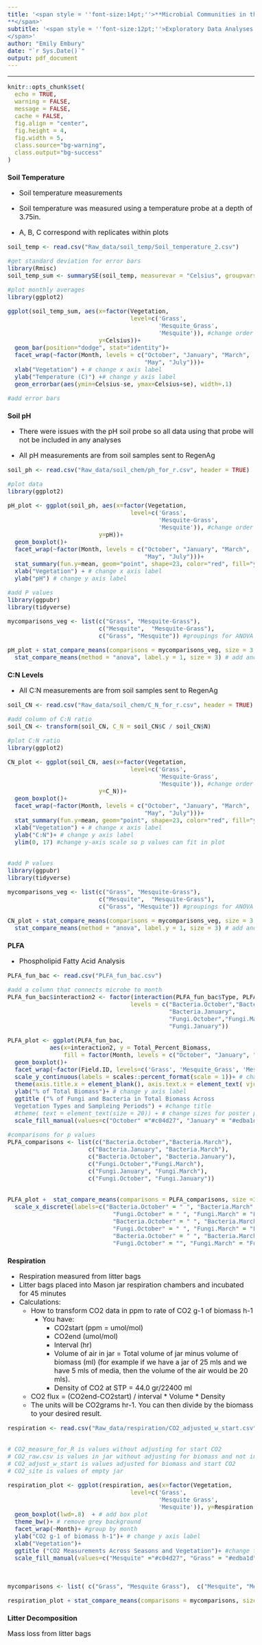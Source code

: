 ```yaml
---
title: '<span style = ''font-size:14pt;''>**Microbial Communities in the changing vegetation of the Chihuahuan Desert 
**</span>'
subtitle: '<span style = ''font-size:12pt;''>Exploratory Data Analyses
</span>'
author: "Emily Embury"
date: "`r Sys.Date()`"
output: pdf_document
---
```

<style type="text/css">
/* Whole document: */ 
body{
  font-size: 12pt;
}
/* Headers */
h1{
  font-size: 12pt;
}
</style>

---

```r
knitr::opts_chunk$set(
  echo = TRUE,              
  warning = FALSE,       
  message = FALSE,  
  cache = FALSE,        
  fig.align = "center", 
  fig.height = 4,
  fig.width = 5,
  class.source="bg-warning",
  class.output="bg-success"
)

```

# **Soil Temperature**

- Soil temperature measurements

- Soil temperature was measured using a temperature probe at a depth of 3.75in.

- A, B, C correspond with replicates within plots


```r
soil_temp <- read.csv("Raw_data/soil_temp/Soil_temperature_2.csv")

#get standard deviation for error bars
library(Rmisc)
soil_temp_sum <- summarySE(soil_temp, measurevar = "Celsius", groupvars=c("Month","Vegetation"))

#plot monthly averages
library(ggplot2)

ggplot(soil_temp_sum, aes(x=factor(Vegetation, 
                                   level=c('Grass', 
                                           'Mesquite_Grass', 
                                           'Mesquite')), #change order of x-axis
                          y=Celsius))+
  geom_bar(position="dodge", stat="identity")+
  facet_wrap(~factor(Month, levels = c("October", "January", "March", 
                                       "May", "July")))+
  xlab("Vegetation") + # change x axis label
  ylab("Temperature (C)") +# change y axis label
  geom_errorbar(aes(ymin=Celsius-se, ymax=Celsius+se), width=.1) 

#add error bars


```


# **Soil pH**

- There were issues with the pH soil probe so all data using that probe will not be included in any analyses

- All pH measurements are from soil samples sent to RegenAg


```r
soil_ph <- read.csv("Raw_data/soil_chem/ph_for_r.csv", header = TRUE)

#plot data
library(ggplot2)

pH_plot <- ggplot(soil_ph, aes(x=factor(Vegetation, 
                                   level=c('Grass', 
                                           'Mesquite-Grass', 
                                           'Mesquite')), #change order of x-axis
                          y=pH))+
  geom_boxplot()+
  facet_wrap(~factor(Month, levels = c("October", "January", "March", 
                                       "May", "July")))+
  stat_summary(fun.y=mean, geom="point", shape=23, color="red", fill="yellow") +
  xlab("Vegetation") + # change x axis label
  ylab("pH") # change y axis label

#add P values
library(ggpubr)
library(tidyverse)

mycomparisons_veg <- list(c("Grass", "Mesquite-Grass"),
                          c("Mesquite",  "Mesquite-Grass"), 
                          c("Grass", "Mesquite")) #groupings for ANOVA

pH_plot + stat_compare_means(comparisons = mycomparisons_veg, size = 3, label.y = 5, step.increase = .3)+
  stat_compare_means(method = "anova", label.y = 1, size = 3) # add anova values to plot
```



# **C:N Levels**

- All C:N measurements are from soil samples sent to RegenAg


```r
soil_CN <- read.csv("Raw_data/soil_chem/C_N_for_r.csv", header = TRUE)

#add column of C:N ratio
soil_CN <- transform(soil_CN, C_N = soil_CN$C / soil_CN$N)

#plot C:N ratio
library(ggplot2)

CN_plot <- ggplot(soil_CN, aes(x=factor(Vegetation, 
                                   level=c('Grass', 
                                           'Mesquite-Grass', 
                                           'Mesquite')), #change order of x-axis
                          y=C_N))+
  geom_boxplot()+
  facet_wrap(~factor(Month, levels = c("October", "January", "March", 
                                       "May", "July")))+
  stat_summary(fun.y=mean, geom="point", shape=23, color="red", fill="yellow") +
  xlab("Vegetation") + # change x axis label
  ylab("C:N")+ # change y axis label
  ylim(0, 17) #change y-axis scale so p values can fit in plot


#add P values
library(ggpubr)
library(tidyverse)

mycomparisons_veg <- list(c("Grass", "Mesquite-Grass"),
                          c("Mesquite",  "Mesquite-Grass"), 
                          c("Grass", "Mesquite")) #groupings for ANOVA

CN_plot + stat_compare_means(comparisons = mycomparisons_veg, size = 3, step.increase = .19)+
  stat_compare_means(method = "anova", label.y = 1, size = 3) # add anova values to plot
```

# **PLFA**

- Phospholipid Fatty Acid Analysis


```r
PLFA_fun_bac <- read.csv("PLFA_fun_bac.csv")

#add a column that connects microbe to month
PLFA_fun_bac$interaction2 <- factor(interaction(PLFA_fun_bac$Type, PLFA_fun_bac$Month),
                                   levels = c("Bacteria.October","Bacteria.March",
                                              "Bacteria.January", 
                                              "Fungi.October","Fungi.March",
                                              "Fungi.January"))

PLFA_plot <- ggplot(PLFA_fun_bac,
            aes(x=interaction2, y = Total_Percent_Biomass,
                fill = factor(Month, levels = c("October", "January", "March")))) + #change bar order
  geom_boxplot()+
  facet_wrap(~factor(Field.ID, levels=c('Grass', 'Mesquite_Grass', 'Mesquite')))+
  scale_y_continuous(labels = scales::percent_format(scale = 1))+ # change y-axis to percentage
  theme(axis.title.x = element_blank(), axis.text.x = element_text( vjust = 0.5), axis.ticks.x = element_blank()) + #remove x-axis title
  ylab("% of Total Biomass")+ # change y axis label
  ggtitle ("% of Fungi and Bacteria in Total Biomass Across 
  Vegetation Types and Sampleing Periods") + #change title
  #theme( text = element_text(size = 20)) + # change sizes for poster presentation
  scale_fill_manual(values=c("October" ="#c04d27", "January" = "#edba1d", "March" = "#47c0c4"), name = "Month") #add custom colors and change legend name

#comparisons for p values
PLFA_comparisons <- list(c("Bacteria.October","Bacteria.March"),
                       c("Bacteria.January", "Bacteria.March"),
                       c("Bacteria.October", "Bacteria.January"),
                       c("Fungi.October","Fungi.March"),
                       c("Fungi.January", "Fungi.March"),
                       c("Fungi.October", "Fungi.January"))


PLFA_plot +  stat_compare_means(comparisons = PLFA_comparisons, size =3) +
  scale_x_discrete(labels=c("Bacteria.October" = " ", "Bacteria.March" = "Bacteria", "Bacteria.January" = " ",
                              "Fungi.October" = " ", "Fungi.March" = "Fungi", "Fungi.January" = " ",
                              "Bacteria.October" = " ", "Bacteria.March" = "Bacteria", "Bacteria.January" = " ",
                              "Fungi.October" = " ", "Fungi.March" = "Fungi", "Fungi.January" = " ",
                              "Bacteria.October" = " ", "Bacteria.March" = "Bacteria", "Bacteria.January" = " ",
                              "Fungi.October" = "", "Fungi.March" = "Fungi", "Fungi.January" = "")) 

```


# **Respiration**

- Respiration measured from litter bags
- Litter bags placed into Mason jar respiration chambers and incubated for 45 minutes
- Calculations:
  - How to transform CO2 data in ppm to rate of CO2 g-1 of biomass h-1
    - You have:
      - CO2start (ppm = umol/mol)
      - CO2end (umol/mol)
      - Interval (hr)
      - Volume of air in jar = Total volume of jar minus volume of biomass (ml) (for example if we have a jar of 25 mls and we have 5 mls of media, then the volume of the air would be 20 mls).
      - Density of CO2 at STP = 44.0 gr/22400 ml

  - CO2 flux = (CO2end-CO2start) / interval * Volume * Density
  - The units will be CO2grams hr-1. You can then divide by the biomass to your desired result.


```r
respiration <- read.csv("Raw_data/respiration/CO2_adjusted_w_start.csv")


# CO2_measure_for_R is values without adjusting for start CO2
# CO2_raw.csv is values in jar without adjusting for biomass and not including start C02
# CO2_adjust_w_start is values adjusted for biomass and start CO2
# CO2_site is values of empty jar

respiration_plot <- ggplot(respiration, aes(x=factor(Vegetation, 
                                   level=c('Grass', 
                                           'Mesquite Grass', 
                                           'Mesquite')), y=Respiration, fill = Vegetation))  + #plot CO2 by vegetation type
  geom_boxplot(lwd=.8)  + # add box plot
  theme_bw()+ # remove grey background
  facet_wrap(~Month)+ #group by month
  ylab("CO2 g-1 of biomass h-1")+ # change y axis label
  xlab("Vegetation")+
  ggtitle ("CO2 Measurements Across Seasons and Vegetation")+ #change title
  scale_fill_manual(values=c("Mesquite" ="#c04d27", "Grass" = "#edba1d", "Mesquite Grass" = "#47c0c4"))#add custom colors 

  

mycomparisons <- list( c("Grass", "Mesquite Grass"),  c("Mesquite", "Mesquite Grass"), c("Grass", "Mesquite")) #groupings for ANOVA

respiration_plot + stat_compare_means(comparisons = mycomparisons, size =3)

```


# **Litter Decomposition**

Mass loss from litter bags

```r

```

